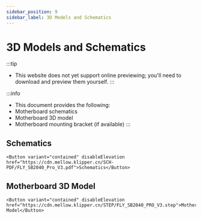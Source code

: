 ```yaml
---
sidebar_position: 9
sidebar_label: 3D Models and Schematics
---
```




# 3D Models and Schematics


:::tip
* This website does not yet support online previewing; you'll need to download and preview them yourself.
:::

:::info
* This document provides the following:
* Motherboard schematics
* Motherboard 3D model
* Motherboard mounting bracket (if available)
:::

## Schematics

    <Button variant="contained" disableElevation href="https://cdn.mellow.klipper.cn/SCH-PDF/FLY_SB2040_Pro_V3.pdf">Schematics</Button>


## Motherboard 3D Model

    <Button variant="contained" disableElevation href="https://cdn.mellow.klipper.cn/STEP/FLY_SB2040_PRO_V3.step">Motherboard Model</Button>